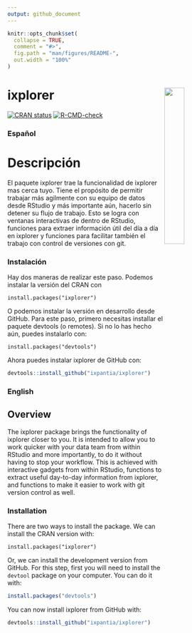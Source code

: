 ```yaml
---
output: github_document
---
```


<!-- README.md is generated from README.Rmd. Please edit that file -->

```r
knitr::opts_chunk$set(
  collapse = TRUE,
  comment = "#>",
  fig.path = "man/figures/README-",
  out.width = "100%"
)
```


# ixplorer <a><img src="https://storage.googleapis.com/ix-paquetes-internos/logo-ixplorer.png" align="right" width="30%"></a>

<!-- badges: start -->
[![CRAN status](https://www.r-pkg.org/badges/version/ixplorer)](https://cran.r-project.org/package=ixplorer)
[![R-CMD-check](https://github.com/mauro-ixpantia/ixplorer/actions/workflows/R-CMD-check.yaml/badge.svg)](https://github.com/mauro-ixpantia/ixplorer/actions/workflows/R-CMD-check.yaml)
<!-- badges: end -->

### Español

# Descripción

El paquete ixplorer trae la funcionalidad de ixplorer mas cerca tuyo. Tiene el 
propósito de permitir trabajar más agilmente con su equipo de datos desde RStudio
y más importante aún, hacerlo sin detener su flujo de trabajo.
Esto se logra con ventanas interactivas de dentro de RStudio, funciones para 
extraer información útil del día a día en ixplorer y funciones para 
facilitar también el trabajo con control de versiones con git.

### Instalación

Hay dos maneras de realizar este paso. Podemos instalar la versión del CRAN con

```
install.packages("ixplorer")
```

O podemos instalar la versión en desarrollo desde GitHub. Para este paso,
primero necesitas installar el paquete devtools (o remotes). Si no lo has hecho
aún, puedes instalarlo con:

```
install.packages("devtools")
```

Ahora puedes instalar ixplorer de GitHub con:

```r
devtools::install_github("ixpantia/ixplorer")
```

### English

## Overview

The ixplorer package brings the functionality of ixplorer closer to you. It is 
intended to allow you to work quicker with your data team from within RStudio
and more importantly, to do it without having to stop your workflow.
This is achieved with interactive gadgets from within RStudio, functions to 
extract useful day-to-day information from ixplorer, and functions to make it
easier to work with git version control as well.

### Installation 

There are two ways to install the package. We can install the CRAN version with:

```
install.packages("ixplorer")
```

Or, we can install the development version from GitHub. For this step, first 
you will need to install the `devtool` package on your computer. You can do it 
with:

```r
install.packages("devtools")
```

You can now install ixplorer from GitHub with:

```r
devtools::install_github("ixpantia/ixplorer")
```
